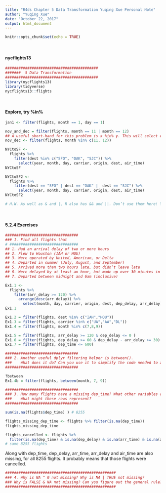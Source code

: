 ```yaml
---
title: "R4ds Chapter 5 Data Transformation Yuqing Xue Personal Note"
author: "Yuqing Xue"
date: "October 22, 2017"
output: html_document
---
```


```r
knitr::opts_chunk$set(echo = TRUE)
```

<br>

#### nycflights13
```r
##########################################
#######  5 Data Transformation
########################################## 
library(nycflights13)
library(tidyverse)
nycflights13::flights
```

<br>

#### Explore, try %in%
```r

jan1 <- filter(flights, month == 1, day == 1)

nov_and_dec = filter(flights, month == 11 | month == 12)
## A useful short-hand for this problem is x %in% y. This will select every row where x is one of the values in y.
nov_dec <- filter(flights, month %in% c(11, 12))
```

```r

NYCtoSF <-  
  flights %>% 
    filter(dest %in% c("SFO", "OAK", "SJC")) %>%
      select(year, month, day, carrier, origin, dest, air_time)
NYCtoSF

NYCtoSF2 <-  
  flights %>% 
    filter(dest == "SFO" | dest == "OAK" |  dest == "SJC") %>%
      select(year, month, day, carrier, origin, dest, air_time)
NYCtoSF2

# H.W. As well as & and |, R also has && and ||. Don’t use them here! You’ll learn when you should use them in conditional execution.

``` 

<br>

####  5.2.4 Exercises
```r
 
#################################
### 1. Find all flights that
# ###############################
## 1. Had an arrival delay of two or more hours
## 2. Flew to Houston (IAH or HOU)
## 3. Were operated by United, American, or Delta
## 4. Departed in summer (July, August, and September)
## 5. Arrived more than two hours late, but didn’t leave late
## 6. Were delayed by at least an hour, but made up over 30 minutes in flight
## 7. Departed between midnight and 6am (inclusive)

Ex1.1 <- 
  flights %>%
    filter(arr_delay >= 120) %>%
      arrange(desc(arr_delay)) %>%
        select(month, day, carrier, origin, dest, dep_delay, arr_delay)
Ex1.1
```

```r
Ex1.2 = filter(flights, dest %in% c("IAH","HOU"))
Ex1.3 = filter(flights, carrier %in% c("UA","AA","DL"))
Ex1.4 = filter(flights, month %in% c(7,8,9))
```

```r
Ex1.5 = filter(flights, arr_delay >= 120 & dep_delay <= 0 )
Ex1.6 = filter(flights, dep_delay >= 60 & dep_delay - arr_delay >= 30)
Ex1.7 = filter(flights, dep_time <= 600)
```

```r

#################################
### 2. Another useful dplyr filtering helper is between(). 
###    What does it do? Can you use it to simplify the code needed to answer the previous challenges?
#################################

?between
Ex1.4b = filter(flights, between(month, 7, 9))
```


```r
#################################
### 3. How many flights have a missing dep_time? What other variables are missing? 
###    What might these rows represent?
#################################

sum(is.na(flights$dep_time) ) # 8255

flights_missing_dep_time <- flights %>% filter(is.na(dep_time))
flights_missing_dep_time 

flights_cancelled <- flights %>% 
  filter(is.na(dep_time) & is.na(dep_delay) & is.na(arr_time) & is.na(arr_delay) & is.na(arr_time))
# same 8255 flights
```

Along with dep_time, dep_delay, arr_time, arr_delay and air_time are also missing, for all 8255 flights. It probably means that those flights were cancelled.

```r

##################################################
### 4. Why is NA ^ 0 not missing? Why is NA | TRUE not missing? 
### Why is FALSE & NA not missing? Can you figure out the general rule? (NA * 0 is a tricky counterexample!)
##################################################

```










